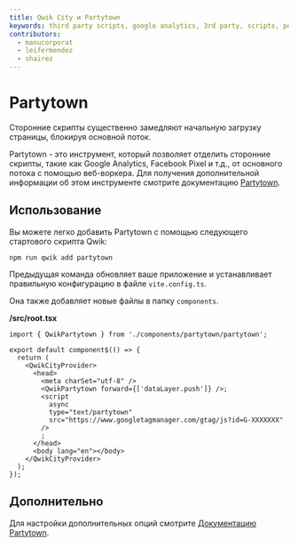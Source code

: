```yaml
---
title: Qwik City и Partytown
keywords: third party scripts, google analytics, 3rd party, scripts, performance
contributors:
  - manucorporat
  - leifermendez
  - shairez
---
```


# Partytown

Сторонние скрипты существенно замедляют начальную загрузку страницы, блокируя основной поток.

Partytown - это инструмент, который позволяет отделить сторонние скрипты, такие как Google Analytics, Facebook Pixel и т.д., от основного потока с помощью веб-воркера.
Для получения дополнительной информации об этом инструменте смотрите документацию [Partytown](https://partytown.builder.io/).

## Использование

Вы можете легко добавить Partytown с помощью следующего стартового скрипта Qwik:

```shell
npm run qwik add partytown
```

Предыдущая команда обновляет ваше приложение и устанавливает правильную конфигурацию в файле `vite.config.ts`.

Она также добавляет новые файлы в папку `components`.

**/src/root.tsx**

```tsx
import { QwikPartytown } from './components/partytown/partytown';

export default component$(() => {
  return (
    <QwikCityProvider>
      <head>
        <meta charSet="utf-8" />
        <QwikPartytown forward={['dataLayer.push']} />;
        <script
          async
          type="text/partytown"
          src="https://www.googletagmanager.com/gtag/js?id=G-XXXXXXX"
        />
        ;
      </head>
      <body lang="en"></body>
    </QwikCityProvider>
  );
});
```

## Дополнительно

Для настройки дополнительных опций смотрите [Документацию Partytown](https://partytown.builder.io/configuration).
